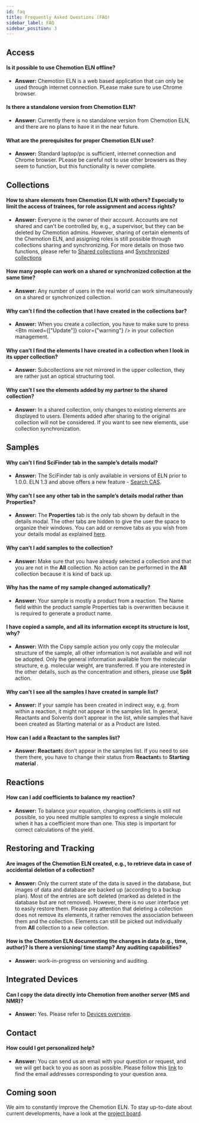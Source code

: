 ```yaml
---
id: faq
title: Frequently Asked Questions (FAQ)
sidebar_label: FAQ
sidebar_position: 3
---
```



## Access

#### Is it possible to use Chemotion ELN offline?

- <b>Answer:</b> Chemotion ELN is a web based application that can only be used through
  internet connection. PLease make sure to use Chrome browser.

#### Is there a standalone version from Chemotion ELN?

- <b>Answer:</b> Currently there is no standalone version from Chemotion ELN, and
  there are no plans to have it in the near future.

#### What are the prerequisites for proper Chemotion ELN use?

- <b>Answer:</b> Standard laptop/pc is sufficient, internet connection and Chrome
  browser. PLease be careful not to use other browsers as they seem to function,
  but this functionality is never complete.

## Collections

#### How to share elements from Chemotion ELN with others? Especially to limit the access of trainees, for role assignment and access rights?

- <b>Answer:</b> Everyone is the owner of their account. Accounts are not shared
  and can't be controlled by, e.g., a supervisor, but they can be deleted by Chemotion
  admins. However, sharing of certain elements of the Chemotion ELN, and assigning
  roles is still possible through collections sharing and synchronizing. For more
  details on those two functions, please refer to [Shared collections](https://eln.chemotion.net/chemotionsaurus/docs/eln/collections#shared-collections)
  and [Synchronized collections](https://eln.chemotion.net/chemotionsaurus/docs/eln/collections#synchronized-collections)

#### How many people can work on a shared or synchronized collection at the same time?

- <b>Answer:</b> Any number of users in the real world can work simultaneously on
  a shared or synchronized collection.

#### Why can’t I find the collection that I have created in the collections bar?

- <b>Answer:</b> When you create a collection, you have to make sure to press <Btn
    mixed={["Update"]}
    color={"warning"}
  /> in your collection management.

#### Why can’t I find the elements I have created in a collection when I look in its upper collection?

- <b>Answer:</b> Subcollections are not mirrored in the upper collection, they are
  rather just an optical structuring tool.

#### Why can’t I see the elements added by my partner to the shared collection?

- <b>Answer:</b> In a shared collection, only changes to existing elements are displayed
  to users. Elements added after sharing to the original collection will not be considered.
  If you want to see new elements, use collection synchronization.

## Samples

#### Why can’t I find SciFinder tab in the sample’s details modal?

- **Answer:** The SciFinder tab is only available in versions of ELN prior to 1.0.0. ELN 1.3 and above offers a new feature - [Search CAS](/docs/eln/details_modal#search-cas).

#### Why can’t I see any other tab in the sample’s details modal rather than <b>Properties</b>?

- <b>Answer:</b> The <b>Properties</b> tab is the only tab shown by default in the
  details modal. The other tabs are hidden to give the user the space to organize
  their windows. You can add or remove tabs as you wish from your details modal as
  explained [here]( https://chemotion.net/chemotionsaurus/docs/eln/adjusting_views#adjust-the-tabs-in-detail-modal).

#### Why can’t I add samples to the collection?

- <b>Answer:</b> Make sure that you have already selected a collection and that you
  are not in the <b>All</b> collection. No action can be performed in the <b>
    All
  </b> collection because it is kind of back up.

#### Why has the name of my sample changed automatically?

- <b>Answer:</b> Your sample is mostly a product from a reaction. The Name field
  within the product sample Properties tab is overwritten because it is required
  to generate a product name.

#### I have copied a sample, and all its information except its structure is lost, why?

- <b>Answer:</b> With the Copy sample action you only copy the molecular structure
  of the sample, all other information is not available and will not be adopted.
  Only the general information available from the molecular structure, e.g. molecular
  weight, are transferred. If you are interested in the other details, such as the
  concentration and others, please use <b>Split</b> action.

#### Why can’t I see all the samples I have created in sample list?

- <b>Answer:</b> If your sample has been created in indirect way, e.g. from within
  a reaction, it might not appear in the samples list. In general, Reactants and
  Solvents don’t apprear in the list, while samples that have been created as Starting
  material or as a Product are listed.

#### How can I add a <b>Reactant</b> to the samples list?

- <b>Answer:</b> <b>Reactant</b>s don’t appear in the samples list. If you need
  to see them there, you have to change their status from <b>Reactant</b>s to <b>
    Starting material
  </b>
  .

## Reactions

#### How can I add coefficients to balance my reaction?

- <b>Answer:</b> To balance your equation, changing coefficients is still not possible,
  so you need multiple samples to express a single molecule when it has a coefficient
  more than one. This step is important for correct calculations of the yield.

## Restoring and Tracking

#### Are images of the Chemotion ELN created, e.g., to retrieve data in case of accidental deletion of a collection?

- <b>Answer:</b> Only the current state of the data is saved in the database, but
  images of data and database are backed up (according to a backup plan). Most of
  the entries are soft deleted (marked as deleted in the database but are not removed).
  However, there is no user interface yet to easily restore them. Please pay attention
  that deleting a collection does not remove its elements, it rather removes the
  association between them and the collection. Elements can still be picked out individually
  from <b>All</b> collection to a new collection.

#### How is the Chemotion ELN documenting the changes in data (e.g., time, author)? Is there a versioning/ time stamp? Any auditing capabilities?

- <b>Answer:</b> work-in-progress on versioning and auditing.

## Integrated Devices

#### Can I copy the data directly into Chemotion from another server (MS and NMR)?

- <b>Answer:</b> Yes. Please refer to [Devices overview](https://eln.chemotion.net/chemotionsaurus/docs/eln/devices).

## Contact

#### How could I get personalized help?

- <b>Answer:</b> You can send us an email with your question or request, and we will
  get back to you as soon as possible. Please follow this [link]( https://chemotion.net/chemotionsaurus/docs/eln/specific_contact)
  to find the email addresses corresponding to your question area.

## Coming soon

We aim to constantly improve the Chemotion ELN. To stay up-to-date about current developments,
have a look at the [project board](https://github.com/ComPlat/chemotion_ELN/projects/1).

